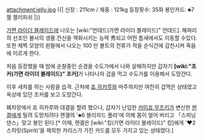 attachment:jelly.jpg
{{|
신장 : 211cm / 체중 : 121kg
등장횟수: 35화
봉인카드: ♣7 젤 젤리피쉬
|}}

[[가면 라이더 블레이드]]에 나오는 [wiki:"언데드(가면 라이더 블레이드)" 언데드]. 해파리의 선조인 불사의 생물.전신을 액화시키는 능력 秀되고 어떤 틈새에서도 이동할 수있다. 또한 채찍 모양의 왼팔에서 나오는 100 만 볼트의 전류가 적을 순식간에 감전시켜 죽음에 이르게 한다.

처음 등장했을 때 밤에 순찰중인 순경을 수도가에서 나와 살해하지만 갑자기  '''[wiki:"조커(가면 라이더 블레이드)" 조커]'''가 나타나자 겁을 먹고 수도가를 이용해서 도망간다.

이후 세차를 하는 사람을 습격. 근처에 [[죠 히카루]]와 마주하지만 여전히 겁먹은 상태였고 옥상에 있던 조커를 보고 도망간다.

폐차장에서 죠 히카루와 대결을 할려 했으나, 갑자기 난입한 [[카미죠 무츠키]]가 변신한 [[렌겔]]에게 밀려 도망치려다 렌겔의 '♣6 블리자드 폴라'에 의해 몸이 얼어 버리고 「스피닝 댄스」맞고 봉인 된다.[* 이때, 렌겔은 [wiki:"킹(가면 라이더 블레이드)" 킹]에게 '♥2 스피릿(Spirit)'을 제외한 카리스가 가진 카드를 모두 가지고 있는 상태였다.]
